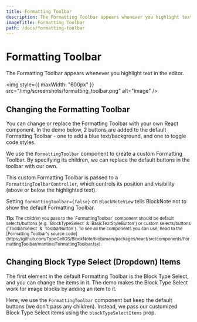 ```yaml
---
title: Formatting Toolbar
description: The Formatting Toolbar appears whenever you highlight text in the editor.
imageTitle: Formatting Toolbar
path: /docs/formatting-toolbar
---
```



# Formatting Toolbar

The Formatting Toolbar appears whenever you highlight text in the editor.

<img
  style={{ maxWidth: "600px" }}
  src="/img/screenshots/formatting_toolbar.png"
  alt="image"
/>

## Changing the Formatting Toolbar

You can change or replace the Formatting Toolbar with your own React component. In the demo below, 2 buttons are added to the default Formatting Toolbar - one to add a blue text/background, and one to toggle code styles.

<Example name="ui-components/formatting-toolbar-buttons" />

We use the `FormattingToolbar` component to create a custom Formatting Toolbar. By specifying its children, we can replace the default buttons in the toolbar with our own.

This custom Formatting Toolbar is passed to a `FormattingToolbarController`, which controls its position and visibility (above or below the highlighted text).

Setting `formattingToolbar={false}` on `BlockNoteView` tells BlockNote not to show the default Formatting Toolbar.

<div className="nx-mt-6 nx-leading-7 first:nx-mt-0">
    <small>
        <strong>Tip:</strong> The children you pass to the `FormattingToolbar` component
        should be default selects/buttons (e.g. `BlockTypeSelect` & `BasicTextStyleButton`) or custom selects/buttons
        (`ToolbarSelect` & `ToolbarButton`). To see all the components you can use, head to the
        [Formatting Toolbar's source code](https://github.com/TypeCellOS/BlockNote/blob/main/packages/react/src/components/FormattingToolbar/mantine/FormattingToolbar.tsx).
    </small>
</div>

## Changing Block Type Select (Dropdown) Items

The first element in the default Formatting Toolbar is the Block Type Select, and you can change the items in it. The demo makes the Block Type Select work for image blocks by adding an item to it.

<Example name="ui-components/formatting-toolbar-block-type-items" />

Here, we use the `FormattingToolbar` component but keep the default buttons (we don't pass any children). Instead, we pass our customized Block Type Select items using the `blockTypeSelectItems` prop.
